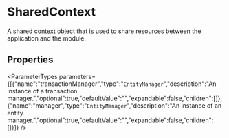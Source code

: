 
# SharedContext

A shared context object that is used to share resources between the application and the module.

## Properties

<ParameterTypes parameters={[{"name":"transactionManager","type":"`EntityManager`","description":"An instance of a transaction manager.","optional":true,"defaultValue":"","expandable":false,"children":[]},{"name":"manager","type":"`EntityManager`","description":"An instance of an entity manager.","optional":true,"defaultValue":"","expandable":false,"children":[]}]} />
